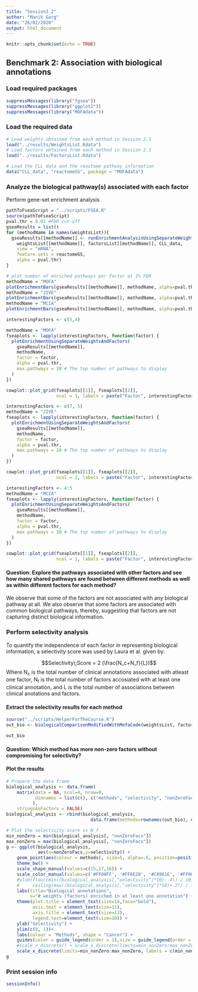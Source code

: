 ```yaml
---
title: "Session3_2"
author: "Manik Garg"
date: "26/02/2020"
output: html_document
---
```


```r
knitr::opts_chunk$set(echo = TRUE)
```

## Benchmark 2: Association with biological annotations

### Load required packages
```r
suppressMessages(library("fgsea"))
suppressMessages(library("ggplot2"))
suppressMessages(library("MOFAdata"))
```

### Load the required data
```r
# Load weights obtained from each method in Session 2.1 
load("../results/WeightsList.Rdata")
# Load factors obtained from each method in Session 2.1 
load("../results/FactorsList.Rdata")
```

```r
# Load the CLL data and the reactome pathway information
data("CLL_data", "reactomeGS", package = "MOFAdata")
```

### Analyze the biological pathway(s) associated with each factor

Perform gene-set enrichment analysis
```r
pathToFseaScript = "../scripts/FSEA.R"
source(pathToFseaScript)
pval.thr = 0.01 #FDR cut-off
gseaResults = list()
for (methodName in names(weightsList)){
  gseaResults[[methodName]] <- runEnrichmentAnalysisUsingSeparateWeightsAndFactors(
    weightsList[[methodName]], factorsList[[methodName]], CLL_data,
    view = "mRNA",
    feature.sets = reactomeGS,
    alpha = pval.thr)
}
```

```r
# plot number of enriched pathways per factor at 1% FDR
methodName = "MOFA"
plotEnrichmentBars(gseaResults[[methodName]], methodName, alpha=pval.thr)
methodName = "JIVE"
plotEnrichmentBars(gseaResults[[methodName]], methodName, alpha=pval.thr)
methodName = "MCIA"
plotEnrichmentBars(gseaResults[[methodName]], methodName, alpha=pval.thr)
```


```r
interestingFactors <- c(5,4)

methodName = "MOFA"
fseaplots <- lapply(interestingFactors, function(factor) {
  plotEnrichmentUsingSeparateWeightsAndFactors(
    gseaResults[[methodName]],
    methodName,
    factor = factor,
    alpha = pval.thr,
    max.pathways = 10 # The top number of pathways to display
  )
})

cowplot::plot_grid(fseaplots[[1]], fseaplots[[2]],
                   ncol = 1, labels = paste("Factor", interestingFactors))

interestingFactors <- c(7, 5)
methodName = "JIVE"
fseaplots <- lapply(interestingFactors, function(factor) {
  plotEnrichmentUsingSeparateWeightsAndFactors(
    gseaResults[[methodName]],
    methodName,
    factor = factor,
    alpha = pval.thr,
    max.pathways = 10 # The top number of pathways to display
  )
})

cowplot::plot_grid(fseaplots[[1]], fseaplots[[2]],
                   ncol = 1, labels = paste("Factor", interestingFactors))

interestingFactors <- 4:5
methodName = "MCIA"
fseaplots <- lapply(interestingFactors, function(factor) {
  plotEnrichmentUsingSeparateWeightsAndFactors(
    gseaResults[[methodName]],
    methodName,
    factor = factor,
    alpha = pval.thr,
    max.pathways = 10 # The top number of pathways to display
  )
})

cowplot::plot_grid(fseaplots[[1]], fseaplots[[2]],
                   ncol = 1, labels = paste("Factor", interestingFactors))
```

#### Question: Explore the pathways associated with other factors and see how many shared pathways are found between different methods as well as within different factors for each method?

We observe that some of the factors are not associated with any biological pathway at all. We also observe that some factors are associated with common biological pathways, thereby, suggesting that factors are not capturing distinct biological information.

### Perform selectivity analysis

To quantify the independence of each factor in representing biological information, a selectivity score was used by Laura et al. given by:

$$Selectivity\;Score = 2 (\frac{N_c+N_f}{L})$$
Where N<sub>c</sub> is the total number of clinical annotations associated with atleast one factor, N<sub>f</sub> is the total number of factors accosiated with at least one clinical annotation, and L is the total number of associations between clinical anotations and factors.

#### Extract the selectivity results for each method
```r
source("../scripts/HelperForTheCourse.R")
out_bio <- biologicalComparisonModifiedWithMofaCode(weightsList, factorsList, CLL_data, pathToFseaScript, database = reactomeGS, pval.thr=pval.thr)
```

```r
out_bio
```

#### Question: Which method has more non-zero factors without compromising for selectivity?

#### Plot the results
```r
# Prepare the data frame
biological_analysis <- data.frame(
    matrix(data = NA, ncol=4, nrow=0, 
           dimnames = list(c(), c("methods", "selectivity", "nonZeroFacs", "total_pathways"))
          ),
    stringsAsFactors = FALSE)
biological_analysis <- rbind(biological_analysis,
                                data.frame(methods=rownames(out_bio), out_bio))

# Plot the selectivity score vs N_f
min_nonZero = min(biological_analysis[, "nonZeroFacs"]) 
max_nonZero = max(biological_analysis[, "nonZeroFacs"]) 
g <- ggplot(biological_analysis, 
            aes(x=nonZeroFacs,y=selectivity)) + 
    geom_point(aes(colour = methods), size=5, alpha=.6, position=position_jitter(h=0, w=0.15))+ 
    theme_bw() + 
    scale_shape_manual(values=c(15,17,16)) + 
    scale_color_manual(values=c('#FF00FF', '#FF6E28', '#C8961E', '#FF0000', '#0000FF', '#A0A0A0', '#48D1CC', '#00FF00')) +
    #ylim(floor(min((biological_analysis[,"selectivity"]*10)-.4)) / 10,
    #     ceiling(max((biological_analysis[,"selectivity"]*10)+.2)) / 10) +
    labs(title="Biological annotations", 
         x="# weights (factors) enriched in at least one annotation") +
    theme(plot.title = element_text(size=14,face="bold"),
          axis.text = element_text(size=11),
          axis.title = element_text(size=13),
          legend.text=element_text(size=10)) +
    ylab("Selectivity") + 
    ylim(c(0, 1))+
    labs(colour = "Methods", shape = "Cancer") +
    guides(color = guide_legend(order = 1),size = guide_legend(order = 3)) + 
    #scale_x_discrete() + scale_x_discrete(limits=min_nonZero:max_nonZero) + 
    scale_x_discrete(limits=min_nonZero:max_nonZero, labels = c(min_nonZero:max_nonZero));
g
```

### Print session info
```r
sessionInfo()
```